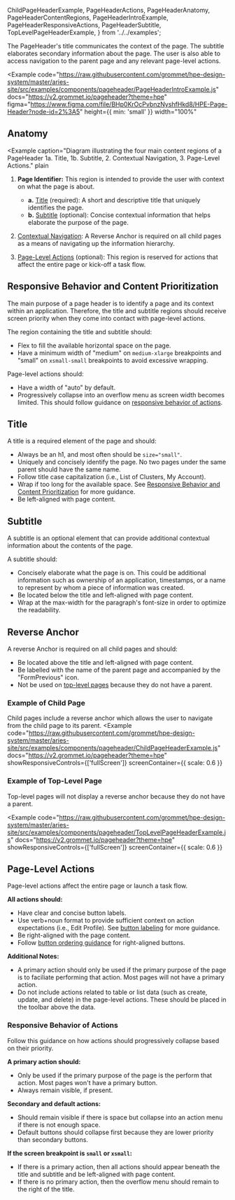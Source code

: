   ChildPageHeaderExample,
  PageHeaderActions,
  PageHeaderAnatomy,
  PageHeaderContentRegions,
  PageHeaderIntroExample,
  PageHeaderResponsiveActions,
  PageHeaderSubtitle,
  TopLevelPageHeaderExample,
} from '../../examples';

The PageHeader's title communicates the context of the page. The subtitle elaborates secondary information about the page. The user is also able to access navigation to the parent page and any relevant page-level actions.

<Example
  code="https://raw.githubusercontent.com/grommet/hpe-design-system/master/aries-site/src/examples/components/pageheader/PageHeaderIntroExample.js"
  docs="https://v2.grommet.io/pageheader?theme=hpe"
  figma="https://www.figma.com/file/BHp0KrOcPvbnzNyshfHkd8/HPE-Page-Header?node-id=2%3A5"
  height={{ min: 'small' }}
  width="100%"
>

  <PageHeaderIntroExample />
</Example>

## Anatomy

<Example
  caption="Diagram illustrating the four main content regions of a PageHeader 1a. Title, 1b. Subtitle, 2. Contextual Navigation, 3. Page-Level Actions."
  plain
>
  <PageHeaderAnatomy />
</Example>

1. **Page Identifier:** This region is intended to provide the user with context on what the page is about.

   - **a.** [Title](#title) (required): A short and descriptive title that uniquely identifies the page.
   - **b.** [Subtitle](#subtitle) (optional): Concise contextual information that helps elaborate the purpose of the page.

2. [Contextual Navigation](#reverse-anchor): A Reverse Anchor is required on all child pages as a means of navigating up the information hierarchy.
3. [Page-Level Actions](#page-level-actions) (optional): This region is reserved for actions that affect the entire page or kick-off a task flow.

## Responsive Behavior and Content Prioritization

The main purpose of a page header is to identify a page and its context within an application. Therefore, the title and subtitle regions should receive screen priority when they come into contact with page-level actions.

The region containing the title and subtitle should:

- Flex to fill the available horizontal space on the page.
- Have a minimum width of "medium" on `medium-xlarge` breakpoints and "small" on `xsmall-small` breakpoints to avoid excessive wrapping.

Page-level actions should:

- Have a width of "auto" by default.
- Progressively collapse into an overflow menu as screen width becomes limited. This should follow guidance on [responsive behavior of actions](#responsive-behavior-of-actions).

<Notification
  width="large"
  status="info"
  message="Resize your window to see how the content regions adapt at various screen widths."
/>

<Example showResponsiveControls={[]} screenContainer plain width="100%">
  <PageHeaderContentRegions background="background-front" />
</Example>

## Title

A title is a required element of the page and should:

- Always be an h1, and most often should be `size="small"`.
- Uniquely and concisely identify the page. No two pages under the same parent should have the same name.
- Follow title case capitalization (i.e., List of Clusters, My Account).
- Wrap if too long for the available space. See [Responsive Behavior and Content Prioritization](#responsive-behavior-and-content-prioritization) for more guidance.
- Be left-aligned with page content.

## Subtitle

A subtitle is an optional element that can provide additional contextual information about the contents of the page.

A subtitle should:

- Concisely elaborate what the page is on. This could be additional information such as ownership of an application, timestamps, or a name to represent by whom a piece of information was created.
- Be located below the title and left-aligned with page content.
- Wrap at the max-width for the paragraph's font-size in order to optimize the readability.

<BestPracticeGroup columns="100%">
  <Example
    bestPractice={{
      type: 'do',
      message:
        'Include concise, high-priority metadata in the subtitle that aids page identification.',
    }}
    width="100%"
    height={{ min: 'small' }}
  >
    <PageHeaderSubtitle />
  </Example>
  <Example
    bestPractice={{
      type: 'dont',
      message: `Don't clutter the Page Header with all of the page metadata. Instead, include this in the page content.`,
    }}
    width="100%"
    height={{ min: 'small' }}
  >
    <PageHeaderSubtitle bestPractice={false} />
  </Example>
</BestPracticeGroup>

## Reverse Anchor

A reverse Anchor is required on all child pages and should:

- Be located above the title and left-aligned with page content.
- Be labelled with the name of the parent page and accompanied by the "FormPrevious" icon.
- Not be used on [top-level pages](#example-of-top-level-page) because they do not have a parent.

### Example of Child Page
Child pages include a reverse anchor which allows the user to navigate from the child page to its parent.
<Example
  code="https://raw.githubusercontent.com/grommet/hpe-design-system/master/aries-site/src/examples/components/pageheader/ChildPageHeaderExample.js"
  docs="https://v2.grommet.io/pageheader?theme=hpe"
  showResponsiveControls={['fullScreen']}
  screenContainer={{ scale: 0.6 }}
>
  <ChildPageHeaderExample />
</Example>

### Example of Top-Level Page

Top-level pages will not display a reverse anchor because they do not have a parent.

<Example
  code="https://raw.githubusercontent.com/grommet/hpe-design-system/master/aries-site/src/examples/components/pageheader/TopLevelPageHeaderExample.js"
  docs="https://v2.grommet.io/pageheader?theme=hpe"
  showResponsiveControls={['fullScreen']}
  screenContainer={{ scale: 0.6 }}
>
  <TopLevelPageHeaderExample />
</Example>

## Page-Level Actions

Page-level actions affect the entire page or launch a task flow.

**All actions should:**

- Have clear and concise button labels.
- Use verb+noun format to provide sufficient context on action expectations (i.e., Edit Profile). See [button labeling]() for more guidance.
- Be right-aligned with the page content.
- Follow [button ordering guidance](/components/button#button-ordering) for right-aligned buttons.

**Additional Notes:**

- A primary action should only be used if the primary purpose of the page is to faciliate performing that action. Most pages will not have a primary action.
- Do not include actions related to table or list data (such as create, update, and delete) in the page-level actions. These should be placed in the toolbar above the data.

<BestPracticeGroup columns="100%">
  <Example
    bestPractice={{
      type: 'do',
      message:
        'Include actions that affect the entire page in the page-level actions. Place actions related to table or list data (such as create, update, and delete) in the toolbar.',
    }}
    width="100%"
    showResponsiveControls={[]}
    screenContainer={{ scale: 0.6 }}
  >
    <PageHeaderActions />
  </Example>
  <Example
    bestPractice={{
      type: 'dont',
      message: `Don't include actions related to table or list data (such as create, update, and delete) in the page-level actions.`,
    }}
    width="100%"
    showResponsiveControls={[]}
    screenContainer={{ scale: 0.6 }}
  >
    <PageHeaderActions bestPractice={false} />
  </Example>
</BestPracticeGroup>

### Responsive Behavior of Actions

Follow this guidance on how actions should progressively collapse based on their priority.

**A primary action should:**

- Only be used if the primary purpose of the page is the perform that action. Most pages won't have a primary button.
- Always remain visible, if present.

**Secondary and default actions:**

- Should remain visible if there is space but collapse into an action menu if there is not enough space.
- Default buttons should collapse first because they are lower priority than secondary buttons.

**If the screen breakpoint is `small` or `xsmall`:**

- If there is a primary action, then all actions should appear beneath the title and subtitle and be left-aligned with page content.
- If there is no primary action, then the overflow menu should remain to the right of the title.

<Notification
  width="large"
  status="info"
  message="Resize your window to see how the actions collapse and respond at various screen widths."
/>

<BestPracticeGroup columns="100%">
  <Example
    bestPractice={{
      type: 'do',
      message:
        'Collapse default and secondary buttons into an action menu. Always keep the primary action visible if it exists. At xsmall and small breakpoints, place the actions underneath the title and subtitle.',
    }}
    width="100%"
    height={{ min: 'small' }}
  >
    <PageHeaderResponsiveActions />
  </Example>
  <Example
    bestPractice={{
      type: 'dont',
      message: `Don't collapse primary button into an action menu.`,
    }}
    width="100%"
    height={{ min: 'small' }}
  >
    <PageHeaderResponsiveActions bestPractice={false} />
  </Example>
  <Example
    bestPractice={{
      type: 'do',
      message:
        'On xsmall and small screens when no primary action exists, leave the action menu in the same row as the title.',
    }}
    width="100%"
    height={{ min: 'small' }}
  >
    <PageHeaderResponsiveActions primaryAction={false} />
  </Example>
</BestPracticeGroup>
